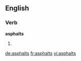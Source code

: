 ==English==

===Verb===
'''asphalts'''

# {{third-person singular of|[[asphalt]]}}

[[de:asphalts]]
[[fr:asphalts]]
[[vi:asphalts]]
